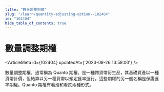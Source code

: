 ```yaml
---
title: "數量調整期權"
slug: "/learn/quantity-adjusting-option--102404"
id: "102404"
hide_table_of_contents: true
---
```



# 數量調整期權

<ArticleMeta id={102404} updatedAt={'2023-09-26 13:59:00'} />
<div className='border-solid border-b border-t-0 my-4 border-[var(--ifm-color-gray-300)]' />

數量調整期權，通常稱為 Quanto 期權，是一種跨貨幣衍生品，其基礎資產以一種貨幣計價，但結算以另一種貨幣以預定匯率進行。這些期權的另一個名稱是保證匯率期權。Quanto 期權有看漲和看跌兩種形式。
